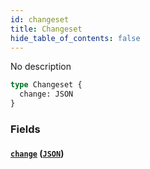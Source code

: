 ```yaml
---
id: changeset
title: Changeset
hide_table_of_contents: false
---
```



No description

```graphql
type Changeset {
  change: JSON
}
```


### Fields

#### [`change`](#) ([`JSON`](/swapi/scalars/json))






